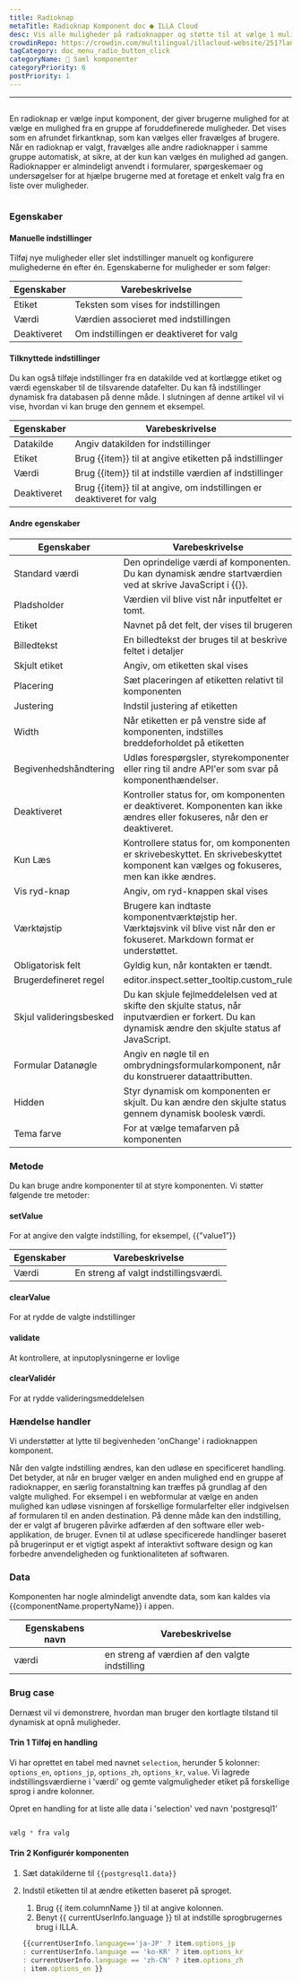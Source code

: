 ```yaml
---
title: Radioknap
metaTitle: Radioknap Komponent doc ● ILLA Cloud
desc: Vis alle muligheder på radioknapper og støtte til at vælge 1 mulighed.
crowdinRepo: https://crowdin.com/multilingual/illacloud-website/251?languages=da&filter=basic&value=0
tagCategory: doc_menu_radio_button_click
categoryName: 🧬 Saml komponenter
categoryPriority: 6
postPriority: 1
---
```


* * *

## <h2 hidden>Radioknap</h2>

En radioknap er vælge input komponent, der giver brugerne mulighed for at vælge en mulighed fra en gruppe af foruddefinerede muligheder. Det vises som en afrundet firkantknap, som kan vælges eller fravælges af brugere. Når en radioknap er valgt, fravælges alle andre radioknapper i samme gruppe automatisk, at sikre, at der kun kan vælges én mulighed ad gangen. Radioknapper er almindeligt anvendt i formularer, spørgeskemaer og undersøgelser for at hjælpe brugerne med at foretage et enkelt valg fra en liste over muligheder.

<img src='https://cdn.illacloud.com/official-website/img/docs/assemble/radio.png' alt="" />

### Egenskaber

#### Manuelle indstillinger

Tilføj nye muligheder eller slet indstillinger manuelt og konfigurere mulighederne én efter én. Egenskaberne for muligheder er som følger: 

| Egenskaber  | Varebeskrivelse                          |
| ----------- | ---------------------------------------- |
| Etiket      | Teksten som vises for indstillingen      |
| Værdi       | Værdien associeret med indstillingen     |
| Deaktiveret | Om indstillingen er deaktiveret for valg |

#### Tilknyttede indstillinger

Du kan også tilføje indstillinger fra en datakilde ved at kortlægge etiket og værdi egenskaber til de tilsvarende datafelter. Du kan få indstillinger dynamisk fra databasen på denne måde. I slutningen af denne artikel vil vi vise, hvordan vi kan bruge den gennem et eksempel.

| Egenskaber  | Varebeskrivelse                                                       |
| ----------- | --------------------------------------------------------------------- |
| Datakilde   | Angiv datakilden for indstillinger                                    |
| Etiket      | Brug {{item}} til at angive etiketten på indstillinger                |
| Værdi       | Brug {{item}} til at indstille værdien af indstillinger               |
| Deaktiveret | Brug {{item}} til at angive, om indstillingen er deaktiveret for valg |

#### Andre egenskaber

| Egenskaber              | Varebeskrivelse                                                                                                                                      |
| ----------------------- | ---------------------------------------------------------------------------------------------------------------------------------------------------- |
| Standard værdi          | Den oprindelige værdi af komponenten. Du kan dynamisk ændre startværdien ved at skrive JavaScript i {{}}.                                            |
| Pladsholder             | Værdien vil blive vist når inputfeltet er tomt.                                                                                                      |
| Etiket                  | Navnet på det felt, der vises til brugeren                                                                                                           |
| Billedtekst             | En billedtekst der bruges til at beskrive feltet i detaljer                                                                                          |
| Skjult etiket           | Angiv, om etiketten skal vises                                                                                                                       |
| Placering               | Sæt placeringen af etiketten relativt til komponenten                                                                                                |
| Justering               | Indstil justering af etiketten                                                                                                                       |
| Width                   | Når etiketten er på venstre side af komponenten, indstilles breddeforholdet på etiketten                                                             |
| Begivenhedshåndtering   | Udløs forespørgsler, styrekomponenter eller ring til andre API'er som svar på komponenthændelser.                                                    |
| Deaktiveret             | Kontroller status for, om komponenten er deaktiveret. Komponenten kan ikke ændres eller fokuseres, når den er deaktiveret.                           |
| Kun Læs                 | Kontrollere status for, om komponenten er skrivebeskyttet. En skrivebeskyttet komponent kan vælges og fokuseres, men kan ikke ændres.                |
| Vis ryd-knap            | Angiv, om ryd-knappen skal vises                                                                                                                     |
| Værktøjstip             | Brugere kan indtaste komponentværktøjstip her. Værktøjsvink vil blive vist når den er fokuseret. Markdown format er understøttet.                    |
| Obligatorisk felt       | Gyldig kun, når kontakten er tændt.                                                                                                                  |
| Brugerdefineret regel   | editor.inspect.setter_tooltip.custom_rule                                                                                                            |
| Skjul valideringsbesked | Du kan skjule fejlmeddelelsen ved at skifte den skjulte status, når inputværdien er forkert. Du kan dynamisk ændre den skjulte status af JavaScript. |
| Formular Datanøgle      | Angiv en nøgle til en ombrydningsformularkomponent, når du konstruerer dataattributten.                                                              |
| Hidden                  | Styr dynamisk om komponenten er skjult. Du kan ændre den skjulte status gennem dynamisk boolesk værdi.                                               |
| Tema farve              | For at vælge temafarven på komponenten                                                                                                               |

### Metode

Du kan bruge andre komponenter til at styre komponenten. Vi støtter følgende tre metoder:

#### setValue

For at angive den valgte indstilling, for eksempel, {{”value1”}}

| Egenskaber | Varebeskrivelse                        |
| ---------- | -------------------------------------- |
| Værdi      | En streng af valgt indstillingsværdi.  |

#### clearValue

For at rydde de valgte indstillinger

#### validate

At kontrollere, at inputoplysningerne er lovlige

#### clearValidér

For at rydde valideringsmeddelelsen

### Hændelse handler

Vi understøtter at lytte til begivenheden 'onChange' i radioknappen komponent. 

Når den valgte indstilling ændres, kan den udløse en specificeret handling. Det betyder, at når en bruger vælger en anden mulighed end en gruppe af radioknapper, en særlig foranstaltning kan træffes på grundlag af den valgte mulighed. For eksempel i en webformular at vælge en anden mulighed kan udløse visningen af forskellige formularfelter eller indgivelsen af formularen til en anden destination. På denne måde kan den indstilling, der er valgt af brugeren påvirke adfærden af den software eller web-applikation, de bruger. Evnen til at udløse specificerede handlinger baseret på brugerinput er et vigtigt aspekt af interaktivt software design og kan forbedre anvendeligheden og funktionaliteten af softwaren.

### Data

Komponenten har nogle almindeligt anvendte data, som kan kaldes via {{componentName.propertyName}} i appen.

| Egenskabens navn | Varebeskrivelse                                 |
| ---------------- | ----------------------------------------------- |
| værdi            | en streng af værdien af den valgte indstilling  |

### Brug case

Dernæst vil vi demonstrere, hvordan man bruger den kortlagte tilstand til dynamisk at opnå muligheder. 

#### Trin 1 Tilføj en handling

Vi har oprettet en tabel med navnet `selection`, herunder 5 kolonner: `options_en`, `options_jp`, `options_zh`, `options_kr`, `value`. Vi lagrede indstillingsværdierne i 'værdi' og gemte valgmuligheder etiket på forskellige sprog i andre kolonner. 

Opret en handling for at liste alle data i 'selection' ved navn 'postgresql1'

<img src='https://cdn.illacloud.com/official-website/img/docs/assemble/radio1.png' alt="" />

```jsx
vælg * fra valg
```

#### Trin 2 Konfigurér komponenten

1.  Sæt datakilderne til `{{postgresql1.data}}` 
2.  Indstil etiketten til at ændre etiketten baseret på sproget. 

    1.  Brug {{ item.columnName }} til at angive kolonnen. 
    2.  Benyt {{ currentUserInfo.language }} til at indstille sprogbrugernes brug i ILLA.

    ```jsx
    {{currentUserInfo.language=='ja-JP' ? item.options_jp 
    : currentUserInfo.language == 'ko-KR' ? item.options_kr 
    : currentUserInfo.language == 'zh-CN' ? item.options_zh 
    : item.options_en }}
    ```

<img src='https://cdn.illacloud.com/official-website/img/docs/assemble/radio2.png' alt="" />
